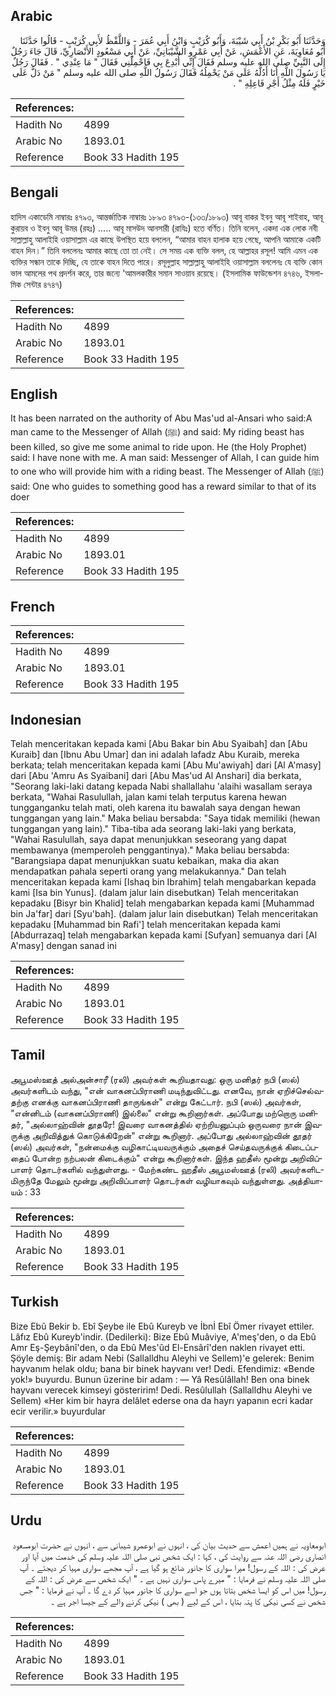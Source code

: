 ## Arabic


<div dir="rtl" lang="ar" style={{fontSize:'larger',backgroundColor:'#f8f9fa',padding:20}}>
وَحَدَّثَنَا أَبُو بَكْرِ بْنُ أَبِي شَيْبَةَ، وَأَبُو كُرَيْبٍ وَابْنُ أَبِي عُمَرَ - وَاللَّفْظُ لأَبِي كُرَيْبٍ - قَالُوا حَدَّثَنَا أَبُو مُعَاوِيَةَ، عَنِ الأَعْمَشِ، عَنْ أَبِي عَمْرٍو الشَّيْبَانِيِّ، عَنْ أَبِي مَسْعُودٍ الأَنْصَارِيِّ، قَالَ جَاءَ رَجُلٌ إِلَى النَّبِيِّ صلى الله عليه وسلم فَقَالَ إِنِّي أُبْدِعَ بِي فَاحْمِلْنِي فَقَالَ ‏"‏ مَا عِنْدِي ‏"‏ ‏.‏ فَقَالَ رَجُلٌ يَا رَسُولَ اللَّهِ أَنَا أَدُلُّهُ عَلَى مَنْ يَحْمِلُهُ فَقَالَ رَسُولُ اللَّهِ صلى الله عليه وسلم ‏"‏ مَنْ دَلَّ عَلَى خَيْرٍ فَلَهُ مِثْلُ أَجْرِ فَاعِلِهِ ‏"‏ ‏.‏
</div>
<div style={{backgroundColor:'#f8f9fa',padding:20, marginBottom: 10}}><table> <thead> <tr> <th>References:</th> <th></th> </tr> </thead> <tbody><tr><td>Hadith No</td><td>4899</td></tr><tr><td>Arabic No</td><td>1893.01</td></tr><tr><td>Reference</td><td>Book 33 Hadith 195</td></tr></tbody></table></div>

## Bengali


<div dir="ltr" lang="bn" style={{fontSize:'larger',backgroundColor:'#f8f9fa',padding:20}}>
হাদিস একাডেমি নাম্বারঃ ৪৭৯৩, আন্তর্জাতিক নাম্বারঃ ১৮৯৩ ৪৭৯৩-(১৩৩/১৮৯৩) আবূ বাকর ইবনু আবূ শাইবাহ, আবূ কুরায়ব ও ইবনু আবূ উমর (রহঃ) ..... আবূ মাসউদ আনসারী (রাযিঃ) হতে বর্ণিত। তিনি বলেন, একদা এক লোক নবী সাল্লাল্লাহু আলাইহি ওয়াসাল্লাম এর কাছে উপস্থিত হয়ে বললেন, “আমার বাহন হালাক হয়ে গেছে, আপনি আমাকে একটি বাহন দিন।” তিনি বললেনঃ আমার কাছে তো তা নেই। সে সময় এক ব্যক্তি বলল, হে আল্লাহর রসূল! আমি এমন এক ব্যক্তির সন্ধান তাকে দিচ্ছি, যে তাকে বাহন দিতে পারে। রসূলুল্লাহ সাল্লাল্লাহু আলাইহি ওয়াসাল্লাম বললেনঃ যে ব্যক্তি কোন ভাল আমলের পথ প্রদর্শন করে, তার জন্যে 'আমলকারীর সমান সাওয়াব রয়েছে। (ইসলামিক ফাউন্ডেশন ৪৭৪৬, ইসলামিক সেন্টার ৪৭৪৭)
</div>
<div style={{backgroundColor:'#f8f9fa',padding:20, marginBottom: 10}}><table> <thead> <tr> <th>References:</th> <th></th> </tr> </thead> <tbody><tr><td>Hadith No</td><td>4899</td></tr><tr><td>Arabic No</td><td>1893.01</td></tr><tr><td>Reference</td><td>Book 33 Hadith 195</td></tr></tbody></table></div>

## English


<div dir="ltr" lang="en" style={{fontSize:'larger',backgroundColor:'#f8f9fa',padding:20}}>
It has been narrated on the authority of Abu Mas'ud al-Ansari who said:A man came to the Messenger of Allah (ﷺ) and said: My riding beast has been killed, so give me some animal to ride upon. He (the Holy Prophet) said: I have none with me. A man said: Messenger of Allah, I can guide him to one who will provide him with a riding beast. The Messenger of Allah (ﷺ) said: One who guides to something good has a reward similar to that of its doer
</div>
<div style={{backgroundColor:'#f8f9fa',padding:20, marginBottom: 10}}><table> <thead> <tr> <th>References:</th> <th></th> </tr> </thead> <tbody><tr><td>Hadith No</td><td>4899</td></tr><tr><td>Arabic No</td><td>1893.01</td></tr><tr><td>Reference</td><td>Book 33 Hadith 195</td></tr></tbody></table></div>

## French


<div dir="ltr" lang="fr" style={{fontSize:'larger',backgroundColor:'#f8f9fa',padding:20}}>

</div>
<div style={{backgroundColor:'#f8f9fa',padding:20, marginBottom: 10}}><table> <thead> <tr> <th>References:</th> <th></th> </tr> </thead> <tbody><tr><td>Hadith No</td><td>4899</td></tr><tr><td>Arabic No</td><td>1893.01</td></tr><tr><td>Reference</td><td>Book 33 Hadith 195</td></tr></tbody></table></div>

## Indonesian


<div dir="ltr" lang="id" style={{fontSize:'larger',backgroundColor:'#f8f9fa',padding:20}}>
Telah menceritakan kepada kami [Abu Bakar bin Abu Syaibah] dan [Abu Kuraib] dan [Ibnu Abu Umar] dan ini adalah lafadz Abu Kuraib, mereka berkata; telah menceritakan kepada kami [Abu Mu'awiyah] dari [Al A'masy] dari [Abu 'Amru As Syaibani] dari [Abu Mas'ud Al Anshari] dia berkata, "Seorang laki-laki datang kepada Nabi shallallahu 'alaihi wasallam seraya berkata, "Wahai Rasulullah, jalan kami telah terputus karena hewan tungganganku telah mati, oleh karena itu bawalah saya dengan hewan tunggangan yang lain." Maka beliau bersabda: "Saya tidak memiliki (hewan tunggangan yang lain)." Tiba-tiba ada seorang laki-laki yang berkata, "Wahai Rasulullah, saya dapat menunjukkan seseorang yang dapat membawanya (memperoleh penggantinya)." Maka beliau bersabda: "Barangsiapa dapat menunjukkan suatu kebaikan, maka dia akan mendapatkan pahala seperti orang yang melakukannya." Dan telah menceritakan kepada kami [Ishaq bin Ibrahim] telah mengabarkan kepada kami [Isa bin Yunus]. (dalam jalur lain disebutkan) Telah menceritakan kepadaku [Bisyr bin Khalid] telah mengabarkan kepada kami [Muhammad bin Ja'far] dari [Syu'bah]. (dalam jalur lain disebutkan) Telah menceritakan kepadaku [Muhammad bin Rafi'] telah menceritakan kepada kami [Abdurrazaq] telah mengabarkan kepada kami [Sufyan] semuanya dari [Al A'masy] dengan sanad ini
</div>
<div style={{backgroundColor:'#f8f9fa',padding:20, marginBottom: 10}}><table> <thead> <tr> <th>References:</th> <th></th> </tr> </thead> <tbody><tr><td>Hadith No</td><td>4899</td></tr><tr><td>Arabic No</td><td>1893.01</td></tr><tr><td>Reference</td><td>Book 33 Hadith 195</td></tr></tbody></table></div>

## Tamil


<div dir="ltr" lang="ta" style={{fontSize:'larger',backgroundColor:'#f8f9fa',padding:20}}>
அபூமஸ்ஊத் அல்அன்சாரீ (ரலி) அவர்கள் கூறியதாவது: ஒரு மனிதர் நபி (ஸல்) அவர்களிடம் வந்து, "என் வாகனப்பிராணி மடிந்துவிட்டது. எனவே, நான் ஏறிச்செல்வதற்கு எனக்கு வாகனப்பிராணி தாருங்கள்" என்று கேட்டார். நபி (ஸல்) அவர்கள், "என்னிடம் (வாகனப்பிராணி) இல்லை" என்று கூறினார்கள். அப்போது மற்றொரு மனிதர், "அல்லாஹ்வின் தூதரே! இவரை வாகனத்தில் ஏற்றியனுப்பும் ஒருவரை நான் இவருக்கு அறிவித்துக் கொடுக்கிறேன்" என்று கூறினார். அப்போது அல்லாஹ்வின் தூதர் (ஸல்) அவர்கள், "நன்மைக்கு வழிகாட்டியவருக்கும் அதைச் செய்தவருக்குக் கிடைப்பதைப் போன்ற நற்பலன் கிடைக்கும்" என்று கூறினார்கள். இந்த ஹதீஸ் மூன்று அறிவிப்பாளர் தொடர்களில் வந்துள்ளது. - மேற்கண்ட ஹதீஸ் அபூமஸ்ஊத் (ரலி) அவர்களிடமிருந்தே மேலும் மூன்று அறிவிப்பாளர் தொடர்கள் வழியாகவும் வந்துள்ளது. அத்தியாயம் : 33
</div>
<div style={{backgroundColor:'#f8f9fa',padding:20, marginBottom: 10}}><table> <thead> <tr> <th>References:</th> <th></th> </tr> </thead> <tbody><tr><td>Hadith No</td><td>4899</td></tr><tr><td>Arabic No</td><td>1893.01</td></tr><tr><td>Reference</td><td>Book 33 Hadith 195</td></tr></tbody></table></div>

## Turkish


<div dir="ltr" lang="tr" style={{fontSize:'larger',backgroundColor:'#f8f9fa',padding:20}}>
Bize Ebû Bekir b. Ebî Şeybe ile Ebû Kureyb ve İbnİ Ebî Ömer rivayet ettiler. Lâfız Ebû Kureyb'indir. (Dedilerki): Bize Ebû Muâviye, A'meş'den, o da Ebû Amr Eş-Şeybânî'den, o da Ebû Mes'ûd El-Ensârî'den naklen rivayet etti. Şöyle demiş: Bir adam Nebi (Sallalldhu Aleyhi ve Sellem)'e gelerek: Benim hayvanım helak oldu; bana bir binek hayvanı ver! Dedi. Efendimiz: «Bende yok!» buyurdu. Bunun üzerine bir adam : — Yâ Resûlâllah! Ben ona binek hayvanı verecek kimseyi gösteririm! Dedi. Resûlullah (Sallalldhu Aleyhi ve Sellem) «Her kim bir hayra delâlet ederse ona da hayrı yapanın ecri kadar ecir verilir.» buyurdular
</div>
<div style={{backgroundColor:'#f8f9fa',padding:20, marginBottom: 10}}><table> <thead> <tr> <th>References:</th> <th></th> </tr> </thead> <tbody><tr><td>Hadith No</td><td>4899</td></tr><tr><td>Arabic No</td><td>1893.01</td></tr><tr><td>Reference</td><td>Book 33 Hadith 195</td></tr></tbody></table></div>

## Urdu


<div dir="rtl" lang="ur" style={{fontSize:'larger',backgroundColor:'#f8f9fa',padding:20}}>
ابومعاویہ نے ہمیں اعمش سے حدیث بیان کی ، انہوں نے ابوعمرو شیبانی سے ، انہوں نے حضرت ابومسعود انصاری رضی اللہ عنہ سے روایت کی ، کہا : ایک شخص نبی صلی اللہ علیہ وسلم کی خدمت میں آیا اور عرض کی : اللہ کے رسول! میرا سواری کا جانور ضائع ہو گیا ہے ، آپ مجھے سواری مہیا کر دیجئے ۔ آپ صلی اللہ علیہ وسلم نے فرمایا : " میرے پاس سواری نہیں ہے ۔ " ایک شخص سے عرض کی : اللہ کے رسول! میں اس کو ایسا شخص بتاتا ہوں جو اسے سواری کا جانور مہیا کر دے گا ۔ آپ نے فرمایا : " جس شخص نے کسی نیکی کا پتہ بتایا ، اس کے لیے ( بھی ) نیکی کرنے والے کے جیسا اجر ہے ۔
</div>
<div style={{backgroundColor:'#f8f9fa',padding:20, marginBottom: 10}}><table> <thead> <tr> <th>References:</th> <th></th> </tr> </thead> <tbody><tr><td>Hadith No</td><td>4899</td></tr><tr><td>Arabic No</td><td>1893.01</td></tr><tr><td>Reference</td><td>Book 33 Hadith 195</td></tr></tbody></table></div>